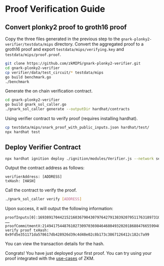 # Proof Verification Guide

## Convert plonky2 proof to groth16 proof

Copy the three files generated in the previous step to the `gnark-plonky2-verifier/testdata/mips` directory. Convert the aggregated proof to a groth16 proof and export `testdata/mips/verifying.key` and `testdata/mips/proof.proof`.

```sh
git clone https://github.com/zkMIPS/gnark-plonky2-verifier.git
cd gnark-plonky2-verifier
cp verifier/data/test_circuit/* testdata/mips
go build benchmark.go
./benchmark
```

Generate the on chain verification contract.

```sh
cd gnark-plonky2-verifier
go build gnark_sol_caller.go
./gnark_sol_caller generate --outputDir hardhat/contracts
```

Using verifier contract to verify proof (requires installing hardhat).

```bash
cp testdata/mips/snark_proof_with_public_inputs.json hardhat/test/
npx hardhat test
```

## Deploy Verifier Contract

```sh
npx hardhat ignition deploy ./ignition/modules/Verifier.js --network sepolia
```

Output the contract address as follows:

```
verifierAddress: [ADDRESS] 
txHash: [HASH]
```

Call the contract to verify the proof.

```sh
./gnark_sol_caller verify [ADDRESS]
```

Upon success, it will output the following information:

```
proofInputs[0]:16938917044215216036790430797642791383920795117631897310451186928034381626050
……
proofCommitmentX:21494175448761027309703698464680493202018688476655994006880780472639477125857,proofCommitmentY:4962139455858354758170525479413131443741348412676425864558923303531752088581
verify proof txHash: 0x9fd5e351171da578617db428926d39c4d48e02c8b173c3867126412c182c7a99
```

You can view the transaction details for the hash.

Congrats! You have just deployed your first proof. You can try using your proof integrated with the [use-cases](https://github.com/zkMIPS/use-cases) of ZKM.
